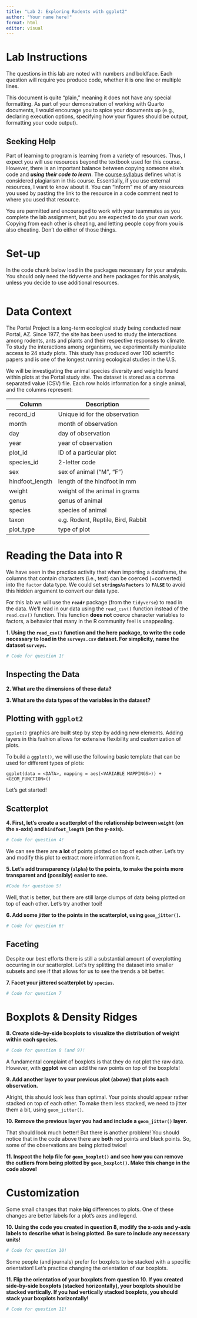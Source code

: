```yaml
---
title: "Lab 2: Exploring Rodents with ggplot2"
author: "Your name here!"
format: html
editor: visual
---
```


# Lab Instructions

The questions in this lab are noted with numbers and boldface. Each question 
will require you produce code, whether it is one line or multiple lines. 

This document is quite "plain," meaning it does not have any special
formatting. As part of your demonstration of working with Quarto documents, I
would encourage you to spice your documents up (e.g., declaring execution
options, specifying how your figures should be output, formatting your code
output). 

## Seeking Help

Part of learning to program is learning from a variety of resources. Thus, I 
expect you will use resources beyond the textbook used for this course. However, 
there is an important balance between copying someone else's code and ***using 
their code to learn***. The [course syllabus](https://docs.google.com/document/d/1-SSRp_mXFNgYiy4uW9tlcpxDpQH4OuMqK-Hh4v5AvZI/edit?usp=sharing) defines what is considered 
plagiarism in this course. Essentially, if you use external resources, I want
to know about it. You can "inform" me of any resources you used by pasting the 
link to the resource in a code comment next to where you used that resource. 

You are permitted and encouraged to work with your teammates as you complete the
lab assignment, but you are expected to do your own work. Copying from each
other is cheating, and letting people copy from you is also cheating. Don’t do
either of those things.

# Set-up

In the code chunk below load in the packages necessary for your analysis. You 
should only need the tidyverse and here packages for this analysis, unless you 
decide to use additional resources. 

```r

```


# Data Context 

The Portal Project is a long-term ecological study being conducted near Portal,
AZ. Since 1977, the site has been used to study the interactions among rodents,
ants and plants and their respective responses to climate. To study the
interactions among organisms, we experimentally manipulate access to 24 study
plots. This study has produced over 100 scientific papers and is one of the
longest running ecological studies in the U.S.

We will be investigating the animal species diversity and weights found within
plots at the Portal study site. The dataset is stored as a comma separated value
(CSV) file. Each row holds information for a single animal, and the columns
represent:

| Column           | Description                        |
|------------------|------------------------------------|
| record\_id       | Unique id for the observation      |
| month            | month of observation               |
| day              | day of observation                 |
| year             | year of observation                |
| plot\_id         | ID of a particular plot            |
| species\_id      | 2-letter code                      |
| sex              | sex of animal ("M", "F")           |
| hindfoot\_length | length of the hindfoot in mm       |
| weight           | weight of the animal in grams      |
| genus            | genus of animal                    |
| species          | species of animal                  |
| taxon            | e.g. Rodent, Reptile, Bird, Rabbit |
| plot\_type       | type of plot                       |


# Reading the Data into R

We have seen in the practice activity that when importing a dataframe, the
columns that contain characters (i.e., text) can be coerced (=converted) into
the `factor` data type. We could set **`stringsAsFactors`** to **`FALSE`** to
avoid this hidden argument to convert our data type. 

For this lab we will use the **`readr`** package (from the `tidyverse`) to
read in the data. We'll read in our data using the `read_csv()` function instead
of the `read.csv()` function. This function **does not** coerce character
variables to factors, a behavior that many in the R community feel is
unappealing.

__1. Using the `read_csv()` function and the **here** package, to write the code necessary to load in the `surveys.csv` dataset. For simplicity, name the dataset `surveys`.__

```r
# Code for question 1! 

```

## Inspecting the Data

__2. What are the dimensions of these data?__
<!-- You can either write code here or in the code chunk for #1, but I **must**
see the code you used to address this question!  -->



__3. What are the data types of the variables in the dataset?__ 
<!-- You can either write code here or in the code chunk for #1, but I **must**
see the code you used to address this question!  -->



## Plotting with **`ggplot2`**

`ggplot()` graphics are built step by step by adding new elements. Adding layers 
in this fashion allows for extensive flexibility and customization of plots.

To build a `ggplot()`, we will use the following basic template that can be
used for different types of plots:

`ggplot(data = <DATA>, mapping = aes(<VARIABLE MAPPINGS>)) +  <GEOM_FUNCTION>()`

Let's get started!  

## Scatterplot

__4. First, let's create a scatterplot of the relationship between `weight` (on the x-axis) and `hindfoot_length` (on the y-axis).__ 

```r
# Code for question 4! 

```


We can see there are **a lot** of points plotted on top of each other. Let's
try and modify this plot to extract more information from it. 

__5. Let's add transparency (`alpha`) to the points, to make the points more transparent and (possibly) easier to see.__ 

```r
#Code for question 5!

```

Well, that is better, but there are still large clumps of data being plotted on
top of each other. Let's try another tool! 

__6. Add some jitter to the points in the scatterplot, using `geom_jitter()`.__

```r
# Code for question 6! 

```

## Faceting

Despite our best efforts there is still a substantial amount of overplotting 
occurring in our scatterplot. Let's try splitting the dataset into smaller 
subsets and see if that allows for us to see the trends a bit better. 

__7. Facet your jittered scatterplot by `species`.__

```r
# Code for question 7

```


# Boxplots & Density Ridges

__8. Create side-by-side boxplots to visualize the distribution of weight within each species.__

```r
# Code for question 8 (and 9)!

```

A fundamental complaint of boxplots is that they do not plot the raw data.
However, with **ggplot** we can add the raw points on top of the boxplots!

__9. Add another layer to your previous plot (above) that plots each observation.__ 


Alright, this should look less than optimal. Your points should appear
rather stacked on top of each other. To make them less stacked, we need to 
jitter them a bit, using `geom_jitter()`. 

__10. Remove the previous layer you had and include a `geom_jitter()` layer.__

That should look much better! But there is another problem! You should notice
that in the code above there are **both** red points and black points. So, some
of the observations are being plotted twice! 

__11. Inspect the help file for `geom_boxplot()` and see how you can remove the outliers from being plotted by `geom_boxplot()`. Make this change in the code above!__


# Customization

Some small changes that make **big** differences to plots. One of these changes
are better labels for a plot's axes and legend. 

__10. Using the code you created in question 8, modify the x-axis and y-axis labels to describe what is being plotted. Be sure to include any necessary units!__

```r
# Code for question 10! 

```

Some people (and journals) prefer for boxplots to be stacked with a specific 
orientation! Let's practice changing the orientation of our boxplots. 

__11. Flip the orientation of your boxplots from question 10. If you created side-by-side boxplots (stacked horizontally), your boxplots should be stacked vertically. If you had vertically stacked boxplots, you should stack your boxplots horizontally!__ 

```r
# Code for question 11! 

```


